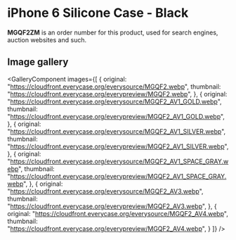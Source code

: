 
# iPhone 6 Silicone Case - Black

<Callout type='info' emoji='👉🏻'>**MGQF2ZM** is an order number for this product, used for search engines, auction websites and such.</Callout>

## Image gallery

<GalleryComponent
    images={[
      {
        original: "https://cloudfront.everycase.org/everysource/MGQF2.webp",
        thumbnail: "https://cloudfront.everycase.org/everypreview/MGQF2.webp",
      },
      {
        original: "https://cloudfront.everycase.org/everysource/MGQF2_AV1_GOLD.webp",
        thumbnail: "https://cloudfront.everycase.org/everypreview/MGQF2_AV1_GOLD.webp",
      },
      {
        original: "https://cloudfront.everycase.org/everysource/MGQF2_AV1_SILVER.webp",
        thumbnail: "https://cloudfront.everycase.org/everypreview/MGQF2_AV1_SILVER.webp",
      },
      {
        original: "https://cloudfront.everycase.org/everysource/MGQF2_AV1_SPACE_GRAY.webp",
        thumbnail: "https://cloudfront.everycase.org/everypreview/MGQF2_AV1_SPACE_GRAY.webp",
      },
      {
        original: "https://cloudfront.everycase.org/everysource/MGQF2_AV3.webp",
        thumbnail: "https://cloudfront.everycase.org/everypreview/MGQF2_AV3.webp",
      },
      {
        original: "https://cloudfront.everycase.org/everysource/MGQF2_AV4.webp",
        thumbnail: "https://cloudfront.everycase.org/everypreview/MGQF2_AV4.webp",
      }
    ]}
  />
